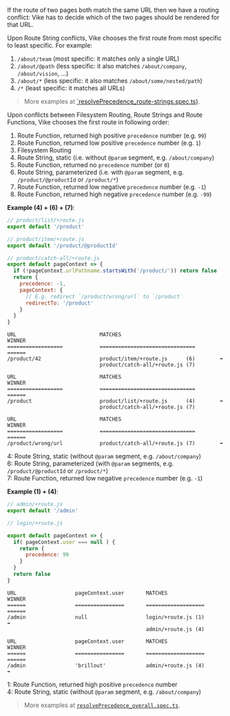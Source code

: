 If the route of two pages both match the same URL then we have a routing conflict: Vike has to decide which of the two pages should be rendered for that URL.

Upon Route String conflicts, Vike chooses the first route from most specific to least specific. For example:

1. `/about/team` (most specific: it matches only a single URL)
1. `/about/@path` (less specific: it also matches `/about/company`, `/about/vision`, ...)
1. `/about/*` (less specific: it also matches `/about/some/nested/path`)
1. `/*` (least specific: it matches all URLs)

> More examples at [`resolvePrecedence_route-strings.spec.ts)](https://github.com/vikejs/vike/blob/main/vike/shared/route/resolvePrecedence/resolvePrecedence_route-strings.spec.ts).

Upon conflicts between Filesystem Routing, Route Strings and Route Functions, Vike chooses the first route in following order:

1. Route Function, returned high positive `precedence` number (e.g. `99`)
1. Route Function, returned low positive `precedence` number (e.g. `1`)
1. Filesystem Routing
1. Route String, static (i.e. without `@param` segment, e.g. `/about/company`)
1. Route Function, returned no `precedence` number (or `0`)
1. Route String, parameterized (i.e. with `@param` segment, e.g. `/product/@productId` or `/product/*`)
1. Route Function, returned low negative `precedence` number (e.g. `-1`)
1. Route Function, returned high negative `precedence` number (e.g. `-99`)

**Example (4) + (6) + (7)**:

```js
// product/list/+route.js
export default '/product'
```

```js
// product/item/+route.js
export default '/product/@productId'
```

```js
// product/catch-all/+route.js
export default pageContext => {
  if (!pageContext.urlPathname.startsWith('/product/')) return false
  return {
    precedence: -1,
    pageContext: {
      // E.g. redirect `/product/wrong/url` to `/product`
      redirectTo: '/product'
    }
  }
}
```

```
URL                           MATCHES                                WINNER
==================            ===============================        ======
/product/42                   product/item/+route.js      (6)        ⬅️
                              product/catch-all/+route.js (7)
```

```
URL                           MATCHES                                WINNER
==================            ===============================        ======
/product                      product/list/+route.js      (4)        ⬅️
                              product/catch-all/+route.js (7)
```

```
URL                           MATCHES                                WINNER
==================            ===============================        ======
/product/wrong/url            product/catch-all/+route.js (7)        ⬅️
```

4: Route String, static (without `@param` segment, e.g. `/about/company`)  
6: Route String, parameterized (with `@param` segments, e.g. `/product/@productId` or `/product/*`)  
7: Route Function, returned low negative `precedence` number (e.g. `-1`)  

**Example (1) + (4)**:

```js
// admin/+route.js
export default '/admin'
```

```js
// login/+route.js

export default pageContext => {
  if( pageContext.user === null ) {
    return {
      precedence: 99
    }
  }
  return false
}
```

```
URL                   pageContext.user       MATCHES                   WINNER
======                ================       ===================       ======
/admin                null                   login/+route.js (1)       ⬅️
                                             admin/+route.js (4)
```

```
URL                   pageContext.user       MATCHES                   WINNER
======                ================       ===================       ======
/admin                'brillout'             admin/+route.js (4)       ⬅️
```

1: Route Function, returned high positive `precedence` number  
4: Route String, static (without `@param` segment, e.g. `/about/company`)  

> More examples at [`resolvePrecedence_overall.spec.ts`](https://github.com/vikejs/vike/blob/main/vike/shared/route/resolvePrecedence/resolvePrecedence_overall.spec.ts).
